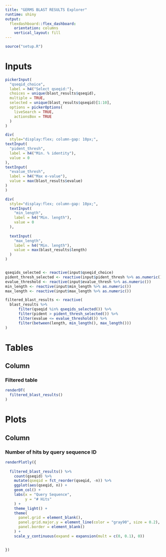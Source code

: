 ---
title: "GERMS BLAST RESULTS Explorer"
runtime: shiny
output: 
  flexdashboard::flex_dashboard:
    orientation: columns
    vertical_layout: fill
---

```{r setup, include=FALSE}
source("setup.R")
```

Inputs {.sidebar data-width=300}
=======================================================================

```{r}
pickerInput(
  "qseqid_choice",
  label = h4("Select qseqid:"),
  choices = unique(blast_results$qseqid),
  multiple = TRUE,
  selected = unique(blast_results$qseqid)[1:10], 
  options = pickerOptions(
    liveSearch = TRUE,
    actionsBox = TRUE
  )
)
```

```{r}
div(
  style="display:flex; column-gap: 10px;",
textInput(
  "pident_thresh",
  label = h4("Min. % identity"),
  value = 0
),
textInput(
  "evalue_thresh",
  label = h4("Max e-value"),
  value = max(blast_results$evalue)
)
)
```


```{r}
div(
  style="display:flex; column-gap: 10px;",
  textInput(
    "min_length",
    label = h4("Min. length"),
    value = 0
  ),
  
  textInput(
    "max_length",
    label = h4("Min. length"),
    value = max(blast_results$length)
  )
)



```



```{r}
qseqids_selected <- reactive(input$qseqid_choice)
pident_thresh_selected <- reactive(input$pident_thresh %>% as.numeric())
evalue_threshold <- reactive(input$evalue_thresh %>% as.numeric())
min_length <- reactive(input$min_length %>% as.numeric())
max_length <- reactive(input$max_length %>% as.numeric())
```


```{r}
filtered_blast_results <- reactive(
  blast_results %>%
      filter(qseqid %in% qseqids_selected()) %>%
      filter(pident > pident_thresh_selected()) %>% 
      filter(evalue <= evalue_threshold()) %>% 
      filter(between(length, min_length(), max_length()))
)
```

# Tables

## Column

### Filtered table

```{r}
renderDT(
  filtered_blast_results()
)
```


# Plots

## Column 

### Number of hits by query sequence ID

```{r}
renderPlotly({
  
  filtered_blast_results() %>% 
    count(qseqid) %>%
    mutate(qseqid = fct_reorder(qseqid, -n)) %>% 
    ggplot(aes(qseqid, n)) +
    geom_col() +
    labs(x = "Query Sequence",
         y = "# Hits"
    ) +
    theme_light() +
    theme(
      panel.grid = element_blank(),
      panel.grid.major.y = element_line(color = "gray90", size = 0.2),
      panel.border = element_blank()
    ) +
    scale_y_continuous(expand = expansion(mult = c(0, 0.1), 0)) 
    

})

```


